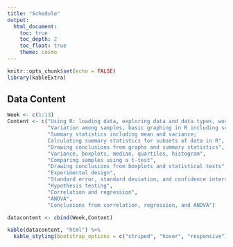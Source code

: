 ```yaml
---
title: "Schedule"
output: 
  html_document:
    toc: true
    toc_depth: 2
    toc_float: true
    theme: cosmo
---
```

```r
knitr::opts_chunk$set(echo = FALSE)
library(kableExtra)
```

## Data Content

```r
Week <- c(1:13)
Content <- c("Using R: loading data, exploring data and data types, working with variables",
             "Variation among samples, basic graphing in R including scatter plots",
             "Summary statistics including mean and variance; 
             Calculating summary statistics for subsets of data in R",
             "Drawing conclusions from graphs and summary statistics",
             "Variance, boxplots, median, quartiles, histogram",
             "Comparing samples using a t-test",
             "Drawing conclusions from boxplots and statistical tests",
             "Experimental design",
             "Standard error, standard deviation, and confidence intervals",
             "Hypothesis testing",
             "Correlation and regression",
             "ANOVA",
             "Conclusions from correlation, regression, and ANOVA")

datacontent <- cbind(Week,Content)

kable(datacontent, "html") %>%  
  kable_styling(bootstrap_options = c("striped", "hover", "responsive"))
```
